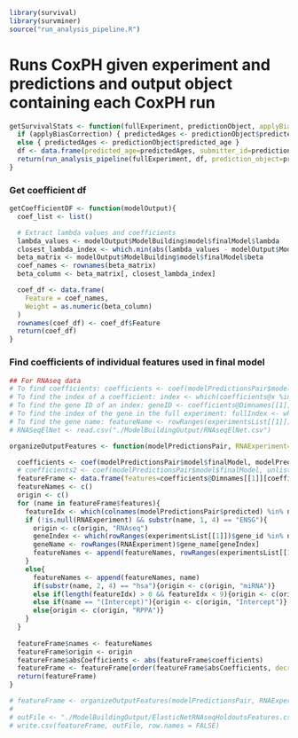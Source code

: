 ```r
library(survival)
library(survminer)
source("run_analysis_pipeline.R")
```

# Runs CoxPH given experiment and predictions and output object containing each CoxPH run
```r
getSurvivalStats <- function(fullExperiment, predictionObject, applyBiasCorrection=FALSE, covariates_to_include=c("gender", "race")){
  if (applyBiasCorrection) { predictedAges <- predictionObject$predicted_corrected_age }
  else { predictedAges <- predictionObject$predicted_age }
  df <- data.frame(predicted_age=predictedAges, submitter_id=predictionObject$submitter_id)
  return(run_analysis_pipeline(fullExperiment, df, prediction_object=predictionObject, covariates_to_include=covariates_to_include))
}

```

### Get coefficient df
```r
getCoefficientDF <- function(modelOutput){
  coef_list <- list()

  # Extract lambda values and coefficients
  lambda_values <- modelOutput$ModelBuilding$model$finalModel$lambda
  closest_lambda_index <- which.min(abs(lambda_values - modelOutput$ModelBuilding$model$finalModel$lambdaOpt))
  beta_matrix <- modelOutput$ModelBuilding$model$finalModel$beta
  coef_names <- rownames(beta_matrix)
  beta_column <- beta_matrix[, closest_lambda_index]

  coef_df <- data.frame(
    Feature = coef_names,
    Weight = as.numeric(beta_column)
  )
  rownames(coef_df) <- coef_df$Feature
  return(coef_df)
}
```

### Find coefficients of individual features used in final model
```r
## For RNAseq data
# To find coefficients: coefficients <- coef(modelPredictionsPair$model$finalModel, modelPredictionsPair$model$bestTune$lambda)
# To find the index of a coefficient: index <- which(coefficients@x %in% COEFFICIENT_OF_CHOICE)
# To find the gene ID of an index: geneID <- coefficients@Dimnames[[1]][index]
# To find the index of the gene in the full experiment: fullIndex <- which(rowRanges(experimentsList[[1]])$gene_id %in% geneID) 
# To find the gene name: featureName <- rowRanges(experimentsList[[1]])$gene_name[fullIndex]
# RNASeqElNet <- read.csv("./ModelBuildingOutput/RNAseqElNet.csv")

organizeOutputFeatures <- function(modelPredictionsPair, RNAExperiment=NULL){

  coefficients <- coef(modelPredictionsPair$model$finalModel, modelPredictionsPair$model$bestTune$lambda)
  # coefficients2 <- coef(modelPredictionsPair$model$finalModel, unlist(modelPredictionsPair$model$bestTune))
  featureFrame <- data.frame(features=coefficients@Dimnames[[1]][coefficients@i + 1], coefficients=coefficients@x)
  featureNames <- c()
  origin <- c()
  for (name in featureFrame$features){
    featureIdx <- which(colnames(modelPredictionsPair$predicted) %in% name)
    if (!is.null(RNAExperiment) && substr(name, 1, 4) == "ENSG"){
      origin <- c(origin, "RNAseq")
      geneIndex <- which(rowRanges(experimentsList[[1]])$gene_id %in% name)
      geneName <- rowRanges(RNAExperiment)$gene_name[geneIndex]
      featureNames <- append(featureNames, rowRanges(experimentsList[[1]])$gene_name[geneIndex])
    }
    else{
      featureNames <- append(featureNames, name)
      if(substr(name, 2, 4) == "hsa"){origin <- c(origin, "miRNA")}
      else if(length(featureIdx) > 0 && featureIdx < 9){origin <- c(origin, "covariate")}
      else if(name == "(Intercept)"){origin <- c(origin, "Intercept")}
      else{origin <- c(origin, "RPPA")}
    }
  }
  
  featureFrame$names <- featureNames
  featureFrame$origin <- origin
  featureFrame$absCoefficients <- abs(featureFrame$coefficients)
  featureFrame <- featureFrame[order(featureFrame$absCoefficients, decreasing=TRUE),]
  return(featureFrame)
}

# featureFrame <- organizeOutputFeatures(modelPredictionsPair, RNAExperiment=experimentsList[["RNAseq"]])
# 
# outFile <- "./ModelBuildingOutput/ElasticNetRNAseqHoldoutsFeatures.csv"
# write.csv(featureFrame, outFile, row.names = FALSE)
```
